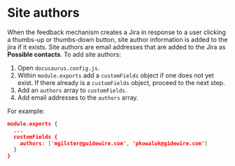 # Site authors

When the feedback mechanism creates a Jira in response to a user clicking a thumbs-up or thumbs-down button, site author information is added to the jira if it exists. Site authors are email addresses that are added to the Jira as **Possible contacts**.
To add site authors:

1. Open `docusaurus.config.js`.
1. Within `module.exports` add a `customFields` object if one does not yet exist. If there already is a `customFields` object, proceed to the next step.
1. Add an `authors` array to `customFields`.
1. Add email addresses to the `authors` array.

For example:
```json
module.exports {
  ...
  customFields {
    authors: ['mgilster@guidewire.com', 'pkowaluk@gidewire.com']
  }
}  

